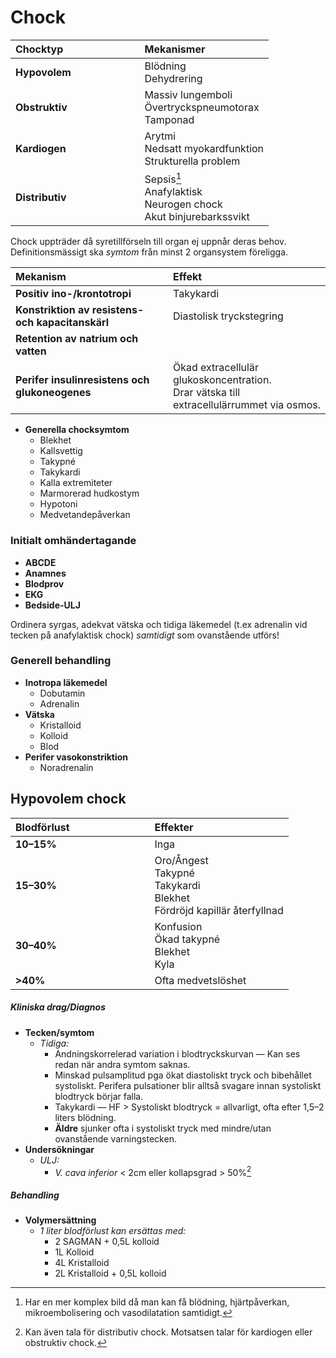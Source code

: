 # Chock

|**Chocktyp**|**Mekanismer**|
|:---|:---|
|**Hypovolem**|Blödning<br>Dehydrering|
|**Obstruktiv**|Massiv lungemboli<br>Övertryckspneumotorax<br>Tamponad|
|**Kardiogen**|Arytmi<br>Nedsatt myokardfunktion<br>Strukturella problem|
|**Distributiv**|Sepsis^[Har en mer komplex bild då man kan få blödning, hjärtpåverkan, mikroembolisering och vasodilatation samtidigt.]<br>Anafylaktisk<br>Neurogen chock<br>Akut binjurebarkssvikt|

Chock uppträder då syretillförseln till organ ej uppnår deras behov.
Definitionsmässigt ska *symtom* från minst 2 organsystem föreligga.

|**Mekanism**|**Effekt**|
|:---|:---|
|**Positiv ino-/krontotropi**|Takykardi
|**Konstriktion av resistens- och kapacitanskärl**|Diastolisk tryckstegring|
|**Retention av natrium och vatten**||
|**Perifer insulinresistens och glukoneogenes**|Ökad extracellulär glukoskoncentration.<br>Drar vätska till extracellulärrummet via osmos.

- **Generella chocksymtom**
    - Blekhet
    - Kallsvettig
    - Takypné
    - Takykardi
    - Kalla extremiteter
    - Marmorerad hudkostym
    - Hypotoni
    - Medvetandepåverkan

### Initialt omhändertagande

- **ABCDE**
- **Anamnes**
- **Blodprov**
- **EKG**
- **Bedside-ULJ**

Ordinera syrgas, adekvat vätska och tidiga läkemedel (t.ex adrenalin vid tecken
på anafylaktisk chock) *samtidigt* som ovanstående utförs!

### Generell behandling

- **Inotropa läkemedel**
    - Dobutamin
    - Adrenalin
- **Vätska**
    - Kristalloid
    - Kolloid
    - Blod
- **Perifer vasokonstriktion**
    - Noradrenalin

## Hypovolem chock

|**Blodförlust**|**Effekter**|
|:---|:---|
|**10--15%**|Inga|
|**15--30%**|Oro/Ångest<br>Takypné<br>Takykardi<br>Blekhet<br>Fördröjd kapillär återfyllnad|
|**30--40%**|Konfusion<br>Ökad takypné<br>Blekhet<br>Kyla|
|**>40%**|Ofta medvetslöshet|

##### Kliniska drag/Diagnos

- **Tecken/symtom**
    - *Tidiga:*
        - Andningskorrelerad variation i blodtryckskurvan --- Kan ses redan när
        andra symtom saknas.
        - Minskad pulsamplitud pga ökat diastoliskt tryck och bibehållet
        systoliskt. Perifera pulsationer blir alltså svagare innan systoliskt
        blodtryck börjar falla.
        - Takykardi --- HF > Systoliskt blodtryck = allvarligt, ofta efter
        1,5--2 liters blödning.
        - **Äldre** sjunker ofta i systoliskt tryck med mindre/utan ovanstående
          varningstecken.
- **Undersökningar**
    - *ULJ:*
        - *V. cava inferior* < 2cm eller kollapsgrad > 50%^[Kan även tala för
        distributiv chock. Motsatsen talar för kardiogen eller obstruktiv chock.]

##### Behandling

* **Volymersättning**
    - *1 liter blodförlust kan ersättas med:*
        - 2 SAGMAN + 0,5L kolloid
        - 1L Kolloid
        - 4L Kristalloid
        - 2L Kristalloid + 0,5L kolloid

